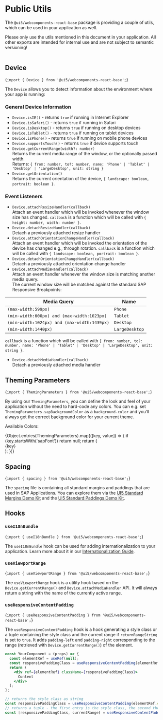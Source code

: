 
<Meta title="Knowledge Base/Public Utils" />

# Public Utils

The `@ui5/webcomponents-react-base` package is providing a couple of utils, which can be used in your application as well.

<MessageStrip design={MessageStripDesign.Warning} hideCloseButton>
  Please only use the utils mentioned in this document in your application. All other exports are intended for internal
  use and are not subject to semantic versioning!
</MessageStrip>

<br />
<br />

<TableOfContent />

## Device

<ImportStatement>{`import { Device } from '@ui5/webcomponents-react-base';`}</ImportStatement>

The `Device` allows you to detect information about the environment where your app is running:

### General Device Information

- `Device.isIE()` - returns `true` if running in Internet Explorer
- `Device.isSafari()` - returns `true` if running in Safari
- `Device.isDesktop()` - returns `true` if running on desktop devices
- `Device.isTablet()` - returns `true` if running on tablet devices
- `Device.isPhone()` - returns `true` if running on mobile phone devices
- `Device.supportsTouch()` - returns `true` if device supports touch
- `Device.getCurrentRange(width?: number)` <br />
  Returns the current media range of the window, or the optionally passed width. <br />
  Returns: `{ from: number, to?: number, name: 'Phone' | 'Tablet' | 'Desktop' | 'LargeDesktop', unit: string }`
- `Device.getOrientation()` <br />
  Returns the current orientation of the device, `{ landscape: boolean, portrait: boolean }`.

### Event Listeners

- `Device.attachResizeHandler(callback)` <br />
  Attach an event handler which will be invoked whenever the window size has changed.
  `callback` is a function which will be called with `{ height: number, width: number }`.
- `Device.detachResizeHandler(callback)` <br />
  Detach a previously attached resize handler
- `Device.attachOrientationChangeHandler(callback)` <br />
  Attach an event handler which will be invoked the orientation of the device has changed e.g., through rotation.
  `callback` is a function which will be called with `{ landscape: boolean, portrait: boolean }`.
- `Device.detachOrientationChangeHandler(callback)` <br />
  Detach a previously attached orientation change handler
- `Device.attachMediaHandler(callback)` <br />
  Attach an event handler whenever the window size is matching another media query. <br />
  The current window size will be matched against the standard SAP Responsive Breakpoints:

| Media Query                                 | Name           |
| ------------------------------------------- | -------------- |
| `(max-width:599px)`                         | `Phone`        |
| `(min-width:600px) and (max-width:1023px)`  | `Tablet`       |
| `(min-width:1024px) and (max-width:1439px)` | `Desktop`      |
| `(min-width:1440px)`                        | `LargeDesktop` |

`callback` is a function which will be called with
`{ from: number, to?: number, name: 'Phone' | 'Tablet' | 'Desktop' | 'LargeDesktop', unit: string }`.

- `Device.detachMediaHandler(callback)` <br />
  Detach a previously attached media handler

## Theming Parameters

<ImportStatement>{`import { ThemingParameters } from '@ui5/webcomponents-react-base';`}</ImportStatement>

By using our `ThemingParameters`, you can define the look and feel of your application without the need to hard-code any
colors. You can e.g. set `ThemingParameters.sapBackgroundColor` as a `background-color` and you'll always get the correct
background color for your current theme.

Available Colors:

<div style={{ display: 'grid', gridTemplateColumns: 'repeat(3, minmax(0, 1fr))', rowGap: '1rem', columnGap: '1rem' }}>
  {Object.entries(ThemingParameters).map(([key, value]) => {
    if (key.startsWith('sapFont')) return null;
    return (
      <div key={key} style={{ display: 'inline-flex', alignItems: 'center', justifyContent: 'space-between' }}>
        <Label>{key}</Label>
        <div
          style={{
            backgroundColor: value,
            borderRadius: '50%',
            width: '2rem',
            height: '2rem',
            minWidth: '2rem',
            border: `1px solid ${ThemingParameters.sapField_BorderColor}`
          }}
        />
      </div>
    );
  })}
</div>

## Spacing

<ImportStatement>{`import { spacing } from '@ui5/webcomponents-react-base';`}</ImportStatement>

The `spacing` file is containing all standard margins and paddings that are used in SAP Applications.
You can explore them via the [UI5 Standard Margins Demo Kit](https://ui5.sap.com/#/entity/sap.ui.core.StandardMargins)
and the [UI5 Standard Paddings Demo Kit](https://ui5.sap.com/#/entity/sap.ui.core.ContainerPadding).

## Hooks

### `useI18nBundle`

<ImportStatement>{`import { useI18nBundle } from '@ui5/webcomponents-react-base';`}</ImportStatement>

The `useI18nBundle` hook can be used for adding internationalization to your application. Learn more about it in our
[Internationalization Guide](?path=/docs/internationalization--page).

### `useViewportRange`

<ImportStatement>{`import { useViewportRange } from '@ui5/webcomponents-react-base';`}</ImportStatement>

The `useViewportRange` hook is a utility hook based on the `Device.getCurrentRange()` and `Device.attachMediaHandler` API.
It will always return a string with the name of the currently active range.

### `useResponsiveContentPadding`

<ImportStatement>{`import { useResponsiveContentPadding } from '@ui5/webcomponents-react-base';`}</ImportStatement>

The `useResponsiveContentPadding` hook is a hook generating a style class or a tuple containing the style class and the current range if `returnRangeString` is set to `true`.
It adds `padding-left` and `padding-right` corresponding to the range (retrieved with `Device.getCurrentRange()`) of the element.

```jsx
const YourComponent = (props) => {
  const elementRef = useRef(null);
  const responsivePaddingClass = useResponsiveContentPadding(elementRef.current);
  return (
    <div ref={elementRef} className={responsivePaddingClass}>
      Content
    </div>
  );
};
```

```js
// returns the style class as string
const responsivePaddingClass = useResponsiveContentPadding(elementRef.current);
// returns a tuple - the first entry is the style class, the second the current range string
const [responsivePaddingClass, currentRange] = useResponsiveContentPadding(elementRef.current, true);
```

<Footer />
